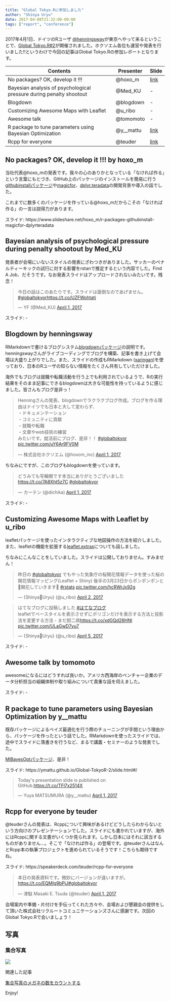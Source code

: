 ```yaml
---
title: "Global Tokyo.Rに参加しました"
author: "Shinya Uryu"
date: 2017-04-08T21:32:00-09:00
tags: ["report", "conference"]
---
```


2017年4月1日、ドイツのRユーザ [\@henningsway](https://twitter.com/henningsway)が東京へやって来るということで、[Global Tokyo.R#2](https://japanr.connpass.com/event/54006/)が開催されました。ホクソエム各位も運営や発表を行いました!!というわけで今回の記事はGlobal Tokyo.Rの参加レポートとなります。

| Contents                                                            | Presenter | Slide |
|---------------------------------------------------------------------|-----------|-------|
| No packages? OK, develop it !!! | @hoxo_m | [link](https://www.slideshare.net/hoxo_m/r-packages-githubinstall-magicfor-dplyrteradata) |
| Bayesian analysis of psychological pressure during penalty shootout | @Med_KU | - |
| Blogdown | @blogdown | - |
| Customizing Awesome Maps with Leaflet | @u_ribo | - |
| Awesome talk | @tomomoto | - |
| R package to tune parameters using Bayesian Optimization | @y__mattu | [link](https://ymattu.github.io/Global-TokyoR-2/slide.html#/) |
| Rcpp for everyone | @teuder | [link](https://speakerdeck.com/teuder/rcpp-for-everyone) |

## No packages? OK, develop it !!! by hoxo_m

当社代表\@hoxo_mの発表です。我々の心のありかとなっている「なければ作る」という言葉にもとづき、GitHub上のパッケージのインストールを簡易に行う[githubinstallパッケージ](https://cran.rstudio.com/web/packages/githubinstall/)や[magicfor](https://cran.rstudio.com/web/packages/magicfor/)、[dplyr.teradata](https://github.com/hoxo-m/dplyr.teradata)の開発背景や導入の話でした。

これまでに数多くのパッケージを作っている\@hoxo_mだからこその「なければ作る」の一言は説得力があります。

スライド: https://www.slideshare.net/hoxo_m/r-packages-githubinstall-magicfor-dplyrteradata

## Bayesian analysis of psychological pressure during penalty shootout by Med_KU

発表者が会場にいないスタイルの発表にざわつきがありました。サッカーのペナルティーキックの試行に対する影響をrstanで推定するという内容でした。Find A Job、だそうです。なお発表スライドはアップロードされないみたいです。残念！

<blockquote class="twitter-tweet" data-lang="en"><p lang="ja" dir="ltr">今日の話はこのあたりです。スライドは面倒なのであげません。 <a href="https://twitter.com/hashtag/globaltokyor?src=hash">#globaltokyor</a><a href="https://t.co/UZFWohtatj">https://t.co/UZFWohtatj</a></p>&mdash; YF (@Med_KU) <a href="https://twitter.com/Med_KU/status/848063699579424769">April 1, 2017</a></blockquote> <script async src="//platform.twitter.com/widgets.js" charset="utf-8"></script>

スライド: -

## Blogdown by henningsway

RMarkdownで書けるブログシステム[blogdownパッケージ](https://github.com/rstudio/blogdown)の説明です。henningswayさんがライブコーディングでブログを構築、記事を書き上げて会場は大盛り上がりでした。また、スライドの作成もRMarkdown ([xaringan](https://github.com/yihui/xaringan))を使っており、日本のRユーザの知らない情報をたくさん共有していただけました。

海外でもブログは就職や転職活動を行う上でも利用されているようで、Rの実行結果をそのまま記事にできるblogdownは大きな可能性を持っているように感じました。皆さんもブログ是非っ！

<blockquote class="twitter-tweet" data-lang="en"><p lang="ja" dir="ltr">Henningさんの発表、blogdownでラクラクブログ作成。ブログを作る理由はドイツでも日本と大して変わらず、<br>・ドキュメンテーション<br>・コミュニティに貢献<br>・就職や転職<br>・文章やweb技術の練習<br>みたいです。就活前にブログ、是非！！ <a href="https://twitter.com/hashtag/globaltokyor?src=hash">#globaltokyor</a> <a href="https://t.co/uY6Ar9FV0M">pic.twitter.com/uY6Ar9FV0M</a></p>&mdash; 株式会社ホクソエム (@hoxom_inc) <a href="https://twitter.com/hoxom_inc/status/848083410484568065">April 1, 2017</a></blockquote> <script async src="//platform.twitter.com/widgets.js" charset="utf-8"></script>

ちなみにですが、このブログもblogdownを使っています。

<blockquote class="twitter-tweet" data-lang="en"><p lang="ja" dir="ltr">どうみても写輪眼です本当にありがとうございました <a href="https://t.co/7A8Xht5z7C">https://t.co/7A8Xht5z7C</a> <a href="https://twitter.com/hashtag/globaltokyor?src=hash">#globaltokyor</a></p>&mdash; カーテン (@dichika) <a href="https://twitter.com/dichika/status/848080725857386498">April 1, 2017</a></blockquote> <script async src="//platform.twitter.com/widgets.js" charset="utf-8"></script>

スライド: -

## Customizing Awesome Maps with Leaflet by u_ribo

leafletパッケージを使ったインタラクティブな地図操作の方法を紹介しました。また、leafletの機能を拡張する[leaflet.extras](https://github.com/bhaskarvk/leaflet.extras)についても話しました。

ちなみにこんなことをしていました。スライドは公開しておりません。すみません！

<blockquote class="twitter-tweet" data-lang="en"><p lang="ja" dir="ltr">昨日の <a href="https://twitter.com/hashtag/globaltokyor?src=hash">#globaltokyor</a> でもやった気象庁の桜開花情報データを使った桜の開花情報マッピング(Leaflet + Shiny) 後半の3月23日からポンポンポンと🌸開花していきます🍡 <a href="https://twitter.com/hashtag/rstats?src=hash">#rstats</a> <a href="https://t.co/hcRWrJx92g">pic.twitter.com/hcRWrJx92g</a></p>&mdash; {Shinya🍉Uryu} (@u_ribo) <a href="https://twitter.com/u_ribo/status/848527196981297154">April 2, 2017</a></blockquote> <script async src="//platform.twitter.com/widgets.js" charset="utf-8"></script>

<blockquote class="twitter-tweet" data-lang="en"><p lang="ja" dir="ltr">はてなブログに投稿しました <a href="https://twitter.com/hashtag/%E3%81%AF%E3%81%A6%E3%81%AA%E3%83%96%E3%83%AD%E3%82%B0?src=hash">#はてなブログ</a><br>leafletでベースタイルを表示させずにポリゴンだけを表示する方法と投影法を変更する方法 - まだ厨二病<a href="https://t.co/xdGQd28HNl">https://t.co/xdGQd28HNl</a> <a href="https://t.co/ULaGwD7yu7">pic.twitter.com/ULaGwD7yu7</a></p>&mdash; {Shinya🍉Uryu} (@u_ribo) <a href="https://twitter.com/u_ribo/status/849412792415395842">April 5, 2017</a></blockquote> <script async src="//platform.twitter.com/widgets.js" charset="utf-8"></script>

スライド: -



## Awesome talk by tomomoto

awesomeになるにはどうすれば良いか。アメリカ西海岸のベンチャー企業のデータ分析担当の組織体制や取り組みについて貴重な話を伺えました。

スライド: -

## R package to tune parameters using Bayesian Optimization by y__mattu

既存パッケージによるベイズ最適化を行う際のチューニングが手間という理由から、パッケージを作ったという話でした。RMarkdownを使ったスライドでは、途中でスライドに落書きを行うなど、まるで講義・セミナーのような発表でした。

[MlBayesOptパッケージ](https://github.comymattu/MlBayesOpt)、是非！

スライド: https://ymattu.github.io/Global-TokyoR-2/slide.html#/

<blockquote class="twitter-tweet" data-lang="en"><p lang="en" dir="ltr">Today&#39;s presentation slide is published on GitHub.<a href="https://t.co/TFl7x2514X">https://t.co/TFl7x2514X</a></p>&mdash; Yuya MATSUMURA (@y__mattu) <a href="https://twitter.com/y__mattu/status/848065272762187777">April 1, 2017</a></blockquote> <script async src="//platform.twitter.com/widgets.js" charset="utf-8"></script>

## Rcpp for everyone by teuder

\@teuderさんの発表は、Rcppについて興味があるけどどうしたらわからないという方向けのプレゼンテーションでした。スライドにも書かれていますが、海外にはRcppに関する文書がいくつか見られます。しかし日本にはそれに該当するものがありません...。そこで「なければ作る」の登場です。\@teuderさんはなんとRcpp本の執筆プロジェクトを進められているそうです！こちらも期待ですね。

スライド: https://speakerdeck.com/teuder/rcpp-for-everyone

<blockquote class="twitter-tweet" data-lang="en"><p lang="ja" dir="ltr">本日の発表資料です。微妙にバージョンが違いますが。<a href="https://t.co/EQMIg9bPjJ">https://t.co/EQMIg9bPjJ</a><a href="https://twitter.com/hashtag/globaltokyor?src=hash">#globaltokyor</a></p>&mdash; 津駄 Masaki E. Tsuda (@teuder) <a href="https://twitter.com/teuder/status/848148912024178689">April 1, 2017</a></blockquote> <script async src="//platform.twitter.com/widgets.js" charset="utf-8"></script>

会場案内や準備・片付けを手伝ってくれた方々や、会場および懇親会の提供をして頂いた株式会社リクルートコミュニケーションズさんに感謝です。次回のGlobal Tokyo.Rで会いましょう！

## 写真

### 集合写真

<img src='../../../../../../../img/globaltokyor_photo1.jpeg' align='center'>

関連した記事

[集合写真のメガネの数をカウントする](http://d.hatena.ne.jp/dichika/20170402/p1)

Enjoy!
